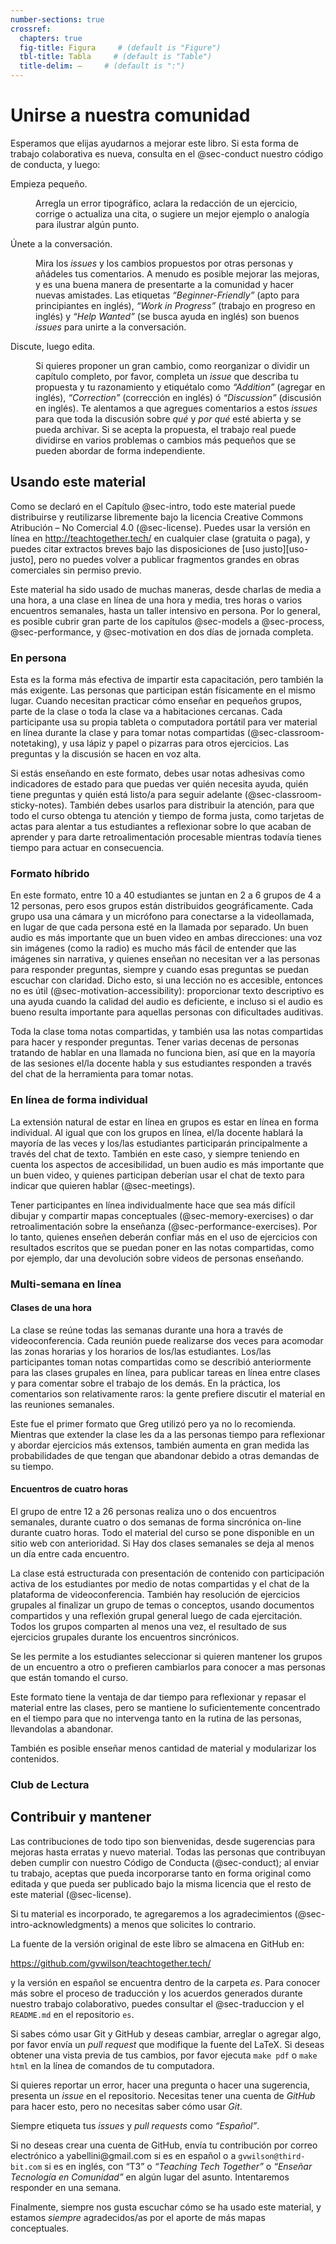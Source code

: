 ```yaml
---
number-sections: true
crossref:
  chapters: true
  fig-title: Figura     # (default is "Figure")
  tbl-title: Tabla     # (default is "Table")
  title-delim: —     # (default is ":")
---
```


# Unirse a nuestra comunidad {#sec-joining}

Esperamos que elijas ayudarnos a mejorar este libro. Si esta forma de trabajo colaborativa es nueva, consulta en el @sec-conduct nuestro código de conducta, y luego:

Empieza pequeño.

:   Arregla un error tipográfico, aclara la redacción de un ejercicio, corrige o actualiza una cita, o sugiere un mejor ejemplo o analogía para ilustrar algún punto.

Únete a la conversación.

:   Mira los *issues* y los cambios propuestos por otras personas y añádeles tus comentarios. A menudo es posible mejorar las mejoras, y es una buena manera de presentarte a la comunidad y hacer nuevas amistades. Las etiquetas *"Beginner-Friendly"* (apto para principiantes en inglés), *"Work in Progress"* (trabajo en progreso en inglés) y *"Help Wanted"* (se busca ayuda en inglés) son buenos *issues* para unirte a la conversación.

Discute, luego edita.

:   Si quieres proponer un gran cambio, como reorganizar o dividir un capítulo completo, por favor, completa un *issue* que describa tu propuesta y tu razonamiento y etiquétalo como *"Addition"* (agregar en inglés), *"Correction"* (corrección en inglés) ó *"Discussion"* (discusión en inglés). Te alentamos a que agregues comentarios a estos *issues* para que toda la discusión sobre *qué* y *por qué* esté abierta y se pueda archivar. Si se acepta la propuesta, el trabajo real puede dividirse en varios problemas o cambios más pequeños que se pueden abordar de forma independiente.

## Usando este material {#sec-joining-using}

Como se declaró en el Capítulo @sec-intro, todo este material puede distribuirse y reutilizarse libremente bajo la licencia Creative Commons Atribución -- No Comercial 4.0 (@sec-license). Puedes usar la versión en línea en <http://teachtogether.tech/> en cualquier clase (gratuita o paga), y puedes citar extractos breves bajo las disposiciones de \[uso justo\]\[uso-justo\], pero no puedes volver a publicar fragmentos grandes en obras comerciales sin permiso previo.

Este material ha sido usado de muchas maneras, desde charlas de media a una hora, a una clase en línea de una hora y media, tres horas o varios encuentros semanales, hasta un taller intensivo en persona. Por lo general, es posible cubrir gran parte de los capítulos @sec-models a @sec-process, @sec-performance, y @sec-motivation en dos días de jornada completa.

### En persona {#sec-joining-using-inperson}

Esta es la forma más efectiva de impartir esta capacitación, pero también la más exigente. Las personas que participan están físicamente en el mismo lugar. Cuando necesitan practicar cómo enseñar en pequeños grupos, parte de la clase o toda la clase va a habitaciones cercanas. Cada participante usa su propia tableta o computadora portátil para ver material en línea durante la clase y para tomar notas compartidas (@sec-classroom-notetaking), y usa lápiz y papel o pizarras para otros ejercicios. Las preguntas y la discusión se hacen en voz alta.

Si estás enseñando en este formato, debes usar notas adhesivas como indicadores de estado para que puedas ver quién necesita ayuda, quién tiene preguntas y quién está listo/a para seguir adelante (@sec-classroom-sticky-notes). También debes usarlos para distribuir la atención, para que todo el curso obtenga tu atención y tiempo de forma justa, como tarjetas de actas para alentar a tus estudiantes a reflexionar sobre lo que acaban de aprender y para darte retroalimentación procesable mientras todavía tienes tiempo para actuar en consecuencia.

### Formato híbrido {#sec-joining-using-hybrid}

En este formato, entre 10 a 40 estudiantes se juntan en 2 a 6 grupos de 4 a 12 personas, pero esos grupos están distribuidos geográficamente. Cada grupo usa una cámara y un micrófono para conectarse a la videollamada, en lugar de que cada persona esté en la llamada por separado. Un buen audio es más importante que un buen video en ambas direcciones: una voz sin imágenes (como la radio) es mucho más fácil de entender que las imágenes sin narrativa, y quienes enseñan no necesitan ver a las personas para responder preguntas, siempre y cuando esas preguntas se puedan escuchar con claridad. Dicho esto, si una lección no es accesible, entonces no es útil (@sec-motivation-accessibility): proporcionar texto descriptivo es una ayuda cuando la calidad del audio es deficiente, e incluso si el audio es bueno resulta importante para aquellas personas con dificultades auditivas.

Toda la clase toma notas compartidas, y también usa las notas compartidas para hacer y responder preguntas. Tener varias decenas de personas tratando de hablar en una llamada no funciona bien, así que en la mayoría de las sesiones el/la docente habla y sus estudiantes responden a través del chat de la herramienta para tomar notas.

### En línea de forma individual {#sec-joining-using-online}

La extensión natural de estar en línea en grupos es estar en línea en forma individual. Al igual que con los grupos en línea, el/la docente hablará la mayoría de las veces y los/las estudiantes participarán principalmente a través del chat de texto. También en este caso, y siempre teniendo en cuenta los aspectos de accesibilidad, un buen audio es más importante que un buen video, y quienes participan deberían usar el chat de texto para indicar que quieren hablar (@sec-meetings).

Tener participantes en línea individualmente hace que sea más difícil dibujar y compartir mapas conceptuales (@sec-memory-exercises) o dar retroalimentación sobre la enseñanza (@sec-performance-exercises). Por lo tanto, quienes enseñen deberán confiar más en el uso de ejercicios con resultados escritos que se puedan poner en las notas compartidas, como por ejemplo, dar una devolución sobre videos de personas enseñando.

### Multi-semana en línea {#sec-joining-using-multiweek}

#### Clases de una hora {#sec-joining-using-multiweek-onehour}

La clase se reúne todas las semanas durante una hora a través de videoconferencia. Cada reunión puede realizarse dos veces para acomodar las zonas horarias y los horarios de los/las estudiantes. Los/las participantes toman notas compartidas como se describió anteriormente para las clases grupales en línea, para publicar tareas en línea entre clases y para comentar sobre el trabajo de los demás. En la práctica, los comentarios son relativamente raros: la gente prefiere discutir el material en las reuniones semanales.

Este fue el primer formato que Greg utilizó pero ya no lo recomienda. Mientras que extender la clase les da a las personas tiempo para reflexionar y abordar ejercicios más extensos, también aumenta en gran medida las probabilidades de que tengan que abandonar debido a otras demandas de su tiempo.

#### Encuentros de cuatro horas {#sec-joining-using-multiweek-hours}

El grupo de entre 12 a 26 personas realiza uno o dos encuentros semanales, durante cuatro o dos semanas de forma sincrónica on-line durante cuatro horas. Todo el material del curso se pone disponible en un sitio web con anterioridad. Si Hay dos clases semanales se deja al menos un día entre cada encuentro.

La clase está estructurada con presentación de contenido con participación activa de los estudiantes por medio de notas compartidas y el chat de la plataforma de videoconferencia. También hay resolución de ejercicios grupales al finalizar un grupo de temas o conceptos, usando documentos compartidos y una reflexión grupal general luego de cada ejercitación. Todos los grupos comparten al menos una vez, el resultado de sus ejercicios grupales durante los encuentros sincrónicos.

Se les permite a los estudiantes seleccionar si quieren mantener los grupos de un encuentro a otro o prefieren cambiarlos para conocer a mas personas que están tomando el curso.

Este formato tiene la ventaja de dar tiempo para reflexionar y repasar el material entre las clases, pero se mantiene lo suficientemente concentrado en el tiempo para que no intervenga tanto en la rutina de las personas, llevandolas a abandonar.

También es posible enseñar menos cantidad de material y modularizar los contenidos.

### Club de Lectura {#sec-joining-using-bookclub}

## Contribuir y mantener {#sec-joining-contributing}

Las contribuciones de todo tipo son bienvenidas, desde sugerencias para mejoras hasta erratas y nuevo material. Todas las personas que contribuyan deben cumplir con nuestro Código de Conducta (@sec-conduct); al enviar tu trabajo, aceptas que pueda incorporarse tanto en forma original como editada y que pueda ser publicado bajo la misma licencia que el resto de este material (@sec-license).

Si tu material es incorporado, te agregaremos a los agradecimientos (@sec-intro-acknowledgments) a menos que solicites lo contrario.

La fuente de la versión original de este libro se almacena en GitHub en:

::: {.centered markdown="1"}
<https://github.com/gvwilson/teachtogether.tech/>
:::

y la versión en español se encuentra dentro de la carpeta *es*. Para conocer más sobre el proceso de traducción y los acuerdos generados durante nuestro trabajo colaborativo, puedes consultar el @sec-traduccion y el `README.md` en el repositorio `es`.

Si sabes cómo usar Git y GitHub y deseas cambiar, arreglar o agregar algo, por favor envía un [*pull request*]{g="pull-request"} que modifique la fuente del LaTeX. Si deseas obtener una vista previa de tus cambios, por favor ejecuta `make pdf` o `make html` en la línea de comandos de tu computadora.

Si quieres reportar un error, hacer una pregunta o hacer una sugerencia, presenta un *issue* en el repositorio. Necesitas tener una cuenta de *GitHub* para hacer esto, pero no necesitas saber cómo usar *Git*.

Siempre etiqueta tus *issues* y *pull requests* como *"Español"*.

Si no deseas crear una cuenta de GitHub, envía tu contribución por correo electrónico a yabellini\@gmail.com si es en español o a `gvwilson@third-bit.com` si es en inglés, con "T3" o *"Teaching Tech Together"* o *"Enseñar Tecnología en Comunidad"* en algún lugar del asunto. Intentaremos responder en una semana.

Finalmente, siempre nos gusta escuchar cómo se ha usado este material, y estamos *siempre* agradecidos/as por el aporte de más mapas conceptuales.
